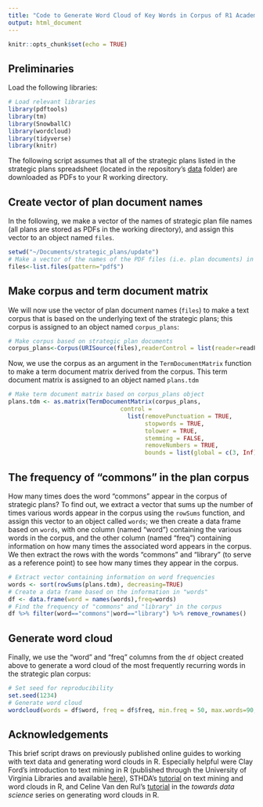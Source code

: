 ```yaml
---
title: "Code to Generate Word Cloud of Key Words in Corpus of R1 Academic Library Strategic Plans"
output: html_document
---
```


```r
knitr::opts_chunk$set(echo = TRUE)
```

## Preliminaries

Load the following libraries: 

```r
# Load relevant libraries
library(pdftools)
library(tm)
library(SnowballC)
library(wordcloud)
library(tidyverse)
library(knitr)
```

The following script assumes that all of the strategic plans listed in the strategic plans spreadsheet (located in the repository's [data](https://github.com/aranganath24/clirproject/tree/main/data) folder) are downloaded as PDFs to your R working directory. 

## Create vector of plan document names

In the following, we make a vector of the names of strategic plan file names (all plans are stored as PDFs in the working directory), and assign this vector to an object named ```files```.

```r
setwd("~/Documents/strategic_plans/update")
# Make a vector of the names of the PDF files (i.e. plan documents) in working directory
files<-list.files(pattern="pdf$")
```

## Make corpus and term document matrix

We will now use the vector of plan document names (```files```) to make a text corpus that is based on the underlying text of the strategic plans; this corpus is assigned to an object named ```corpus_plans```:

```r
# Make corpus based on strategic plan documents
corpus_plans<-Corpus(URISource(files),readerControl = list(reader=readPDF))
```

Now, we use the corpus as an argument in the ```TermDocumentMatrix``` function to make a term document matrix derived from the corpus. This term document matrix is assigned to an object named ```plans.tdm```

```r
# Make term document matrix based on corpus_plans object
plans.tdm <- as.matrix(TermDocumentMatrix(corpus_plans, 
                                control = 
                                  list(removePunctuation = TRUE,
                                       stopwords = TRUE,
                                       tolower = TRUE,
                                       stemming = FALSE,
                                       removeNumbers = TRUE,
                                       bounds = list(global = c(3, Inf)))))  
```

## The frequency of "commons" in the plan corpus

How many times does the word "commons" appear in the corpus of strategic plans? To find out, we extract a vector that sums up the number of times various words appear in the corpus using the ```rowSums``` function, and assign this vector to an object called ```words```; we then create a data frame based on ```words```, with one column (named "word") containing the various words in the corpus, and the other column (named "freq") containing information on how many times the associated word appears in the corpus. We then extract the rows with the words "commons" and "library" (to serve as a reference point) to see how many times they appear in the corpus. 

```r
# Extract vector containing information on word frequencies
words <- sort(rowSums(plans.tdm), decreasing=TRUE)
# Create a data frame based on the information in "words"
df <- data.frame(word = names(words),freq=words)
# Find the frequency of "commons" and "library" in the corpus 
df %>% filter(word=="commons"|word=="library") %>% remove_rownames()
```

## Generate word cloud 

Finally, we use the "word" and "freq" columns from the ```df``` object created above to generate a word cloud of the most frequently recurring words in the strategic plan corpus:

```r
# Set seed for reproducibility
set.seed(1234)
# Generate word cloud
wordcloud(words = df$word, freq = df$freq, min.freq = 50, max.words=90, random.order=FALSE, rot.per=0.35, colors=brewer.pal(8, "Dark2"))
```

## Acknowledgements

This brief script draws on previously published online guides to working with text data and generating word clouds in R. Especially helpful were Clay Ford's introduction to text mining in R (published through the University of Virginia Libraries and available [here](https://data.library.virginia.edu/reading-pdf-files-into-r-for-text-mining/)), STHDA's [tutorial](http://www.sthda.com/english/wiki/text-mining-and-word-cloud-fundamentals-in-r-5-simple-steps-you-should-know) on text mining and word clouds in R, and Celine Van den Rul's [tutorial](https://towardsdatascience.com/create-a-word-cloud-with-r-bde3e7422e8a) in the *towards data science* series on generating word clouds in R.  